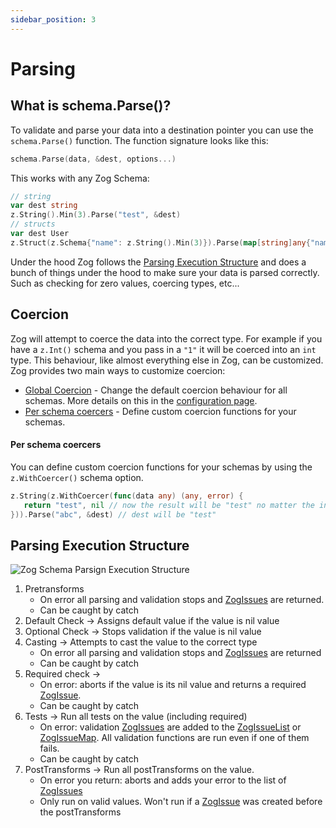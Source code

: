 ```yaml
---
sidebar_position: 3
---
```


# Parsing

## What is schema.Parse()?

To validate and parse your data into a destination pointer you can use the `schema.Parse()` function. The function signature looks like this:

```go
schema.Parse(data, &dest, options...)
```

This works with any Zog Schema:

```go
// string
var dest string
z.String().Min(3).Parse("test", &dest)
// structs
var dest User
z.Struct(z.Schema{"name": z.String().Min(3)}).Parse(map[string]any{"name": "test"}, &dest)
```

Under the hood Zog follows the [Parsing Execution Structure](#parsing-execution-structure) and does a bunch of things under the hood to make sure your data is parsed correctly. Such as checking for zero values, coercing types, etc...

## Coercion

Zog will attempt to coerce the data into the correct type. For example if you have a `z.Int()` schema and you pass in a `"1"` it will be coerced into an `int` type. This behaviour, like almost everything else in Zog, can be customized. Zog provides two main ways to customize coercion:

- [Global Coercion](/configuration#coercion) - Change the default coercion behaviour for all schemas. More details on this in the [configuration page](/configuration#coercion).
- [Per schema coercers](#per-schema-coercers) - Define custom coercion functions for your schemas.

#### Per schema coercers

You can define custom coercion functions for your schemas by using the `z.WithCoercer()` schema option.

```go
z.String(z.WithCoercer(func(data any) (any, error) {
   return "test", nil // now the result will be "test" no matter the input
})).Parse("abc", &dest) // dest will be "test"
```

## Parsing Execution Structure

![Zog Schema Parsign Execution Structure](./img/parsing-workflow.png)

1. Pretransforms
   - On error all parsing and validation stops and [ZogIssues](/errors) are returned.
   - Can be caught by catch
2. Default Check -> Assigns default value if the value is nil value
3. Optional Check -> Stops validation if the value is nil value
4. Casting -> Attempts to cast the value to the correct type
   - On error all parsing and validation stops and [ZogIssues](/errors) are returned
   - Can be caught by catch
5. Required check ->
   - On error: aborts if the value is its nil value and returns a required [ZogIssue](/errors).
   - Can be caught by catch
6. Tests -> Run all tests on the value (including required)
   - On error: validation [ZogIssues](/errors) are added to the [ZogIssueList](/errors#zogissuelist) or [ZogIssueMap](/errors#zogissuelist). All validation functions are run even if one of them fails.
   - Can be caught by catch
7. PostTransforms -> Run all postTransforms on the value.
   - On error you return: aborts and adds your error to the list of [ZogIssues](/errors)
   - Only run on valid values. Won't run if a [ZogIssue](/errors) was created before the postTransforms
